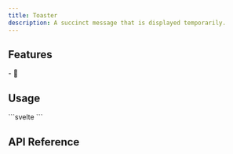 ```yaml
---
title: Toaster
description: A succinct message that is displayed temporarily.
---
```


<Preview client:load />


## Features

<Features>
	- 🎹
</Features>

## Usage

<Tabs>
	<TabItem label="Builder">
```svelte
<script lang="ts">
	import { Toaster } from "melt/builders";

	const toaster = new Toaster();
</script>
```
	</TabItem>
</Tabs>

## API Reference

<ApiTable entry="Toaster" />
